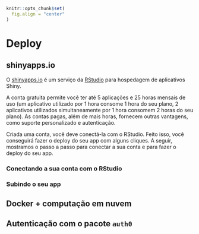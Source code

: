 ```r
knitr::opts_chunk$set(
  fig.align = "center"
)
```

# Deploy {#deploy}

## shinyapps.io

O [shinyapps.io](https://www.shinyapps.io/) é um serviço da [RStudio](https://rstudio.com/) para hospedagem de aplicativos Shiny.

A conta gratuita permite você ter até 5 aplicações e 25 horas mensais de uso (um aplicativo utilizado por 1 hora consome 1 hora do seu plano, 2 aplicativos utilizados simultaneamente por 1 hora consomem 2 horas do seu plano). As contas pagas, além de mais horas, fornecem outras vantagens, como suporte personalizado e autenticação.

Criada uma conta, você deve conectá-la com o RStudio. Feito isso, você conseguirá fazer o deploy do seu app com alguns cliques. A seguir, mostramos o passo a passo para conectar a sua conta e para fazer o deploy do seu app.

### Conectando a sua conta com o RStudio

### Subindo o seu app

## Docker + computação em nuvem

## Autenticação com o pacote `auth0`

